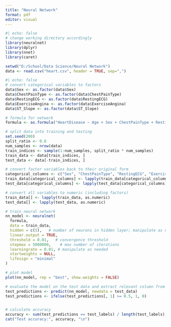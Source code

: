 ---
title: "Neural Network"
format: pdf
editor: visual
---

```{r}
#| echo: false
# change working directory accordingly
library(neuralnet)
library(dplyr)
library(nnet)
library(caret)

setwd("D:/School/Data Science/Neural Network")
data <- read.csv("heart.csv", header = TRUE, sep=",")
```

```{r}
#| echo: false
# convert categorical variables to factors
data$Sex <- as.factor(data$Sex)
data$ChestPainType <- as.factor(data$ChestPainType)
data$RestingECG <- as.factor(data$RestingECG)
data$ExerciseAngina <- as.factor(data$ExerciseAngina)
data$ST_Slope <- as.factor(data$ST_Slope)

# formula for network
formula <- as.formula("HeartDisease ~ Age + Sex + ChestPainType + RestingBP + Cholesterol + FastingBS + RestingECG + MaxHR + ExerciseAngina + Oldpeak + ST_Slope")

# split data into training and testing
set.seed(200)
split_ratio <- 0.8
num_samples <- nrow(data)
train_indices <- sample(1:num_samples, split_ratio * num_samples)
train_data <- data[train_indices, ]
test_data <- data[-train_indices, ]

# convert factor variables back to their original form
categorical_columns <- c("Sex", "ChestPainType", "RestingECG", "ExerciseAngina", "ST_Slope")
train_data[categorical_columns] <- lapply(train_data[categorical_columns], as.factor)
test_data[categorical_columns] <- lapply(test_data[categorical_columns], as.factor)

# convert all variables to numeric (including factors)
train_data[] <- lapply(train_data, as.numeric)
test_data[] <- lapply(test_data, as.numeric)

# train neural network
nn_model <- neuralnet(
  formula,
  data = train_data,
  hidden = c(5),   # number of neurons in hidden layer; manipulate as needed
  linear.output = TRUE,
  threshold = 0.01,   # convergence threshold
  stepmax = 5000000,    # max number of iterations
  learningrate = 0.01, # manipulate as needed
  startweights = NULL,
  lifesign = "minimal"
)

# plot model
plot(nn_model, rep = "best", show.weights = FALSE)

# evaluate the model on the test data and extract relevant column from predictions
test_predictions <- predict(nn_model, newdata = test_data)
test_predictions <- ifelse(test_predictions[, 1] >= 0.5, 1, 0)


# calculate accuracy
accuracy <- sum(test_predictions == test_labels) / length(test_labels)
cat("Test accuracy:", accuracy, "\n")
```
